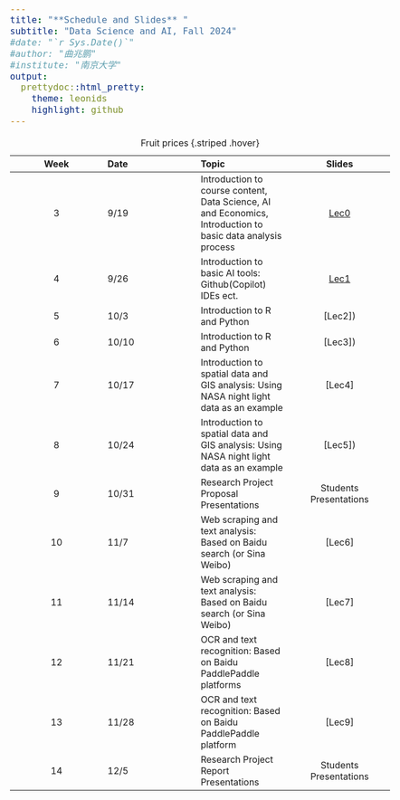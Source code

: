 ```yaml
---
title: "**Schedule and Slides** "
subtitle: "Data Science and AI, Fall 2024"
#date: "`r Sys.Date()`"
#author: "曲兆鹏"
#institute: "南京大学"
output:
  prettydoc::html_pretty:
    theme: leonids
    highlight: github
---
```


```{=html}
<style type="text/css">
  body{
  font-size: 14pt;
}
</style>
```
| Week | Date  | Topic                                                                                                       |                                Slides                                |
|:----------------:|:-----------------|:-----------------|:-----------------:|
|  3   | 9/19  | Introduction to course content, Data Science, AI and Economics, Introduction to basic data analysis process | [Lec0](https://byelenin.github.io/Metrics_2023/Slides/DSAI/Lec0_DSAI_2024.pdf) |
|  4   | 9/26  | Introduction to basic AI tools: Github(Copilot) IDEs ect.                                                   |                               [Lec1](https://byelenin.github.io/DSAI_2024/slides/Lec0/DSAI_Lec0_2024_Short.html)                               |
|  5   | 10/3  | Introduction to R and Python                                                                                |                              \[Lec2\])                               |
|  6   | 10/10 | Introduction to R and Python                                                                                |                              \[Lec3\])                               |
|  7   | 10/17 | Introduction to spatial data and GIS analysis: Using NASA night light data as an example                    |                               \[Lec4\]                               |
|  8   | 10/24 | Introduction to spatial data and GIS analysis: Using NASA night light data as an example                    |                              \[Lec5\])                               |
|  9   | 10/31 | Research Project Proposal Presentations                                                                     |                        Students Presentations                        |
|  10  | 11/7  | Web scraping and text analysis: Based on Baidu search (or Sina Weibo)                                       |                               \[Lec6\]                               |
|  11  | 11/14 | Web scraping and text analysis: Based on Baidu search (or Sina Weibo)                                       |                               \[Lec7\]                               |
|  12  | 11/21 | OCR and text recognition: Based on Baidu PaddlePaddle platforms                                             |                               \[Lec8\]                               |
|  13  | 11/28 | OCR and text recognition: Based on Baidu PaddlePaddle platform                                              |                               \[Lec9\]                               |
|  14  | 12/5  | Research Project Report Presentations                                                                       |                        Students Presentations                        |

: Fruit prices {.striped .hover}
